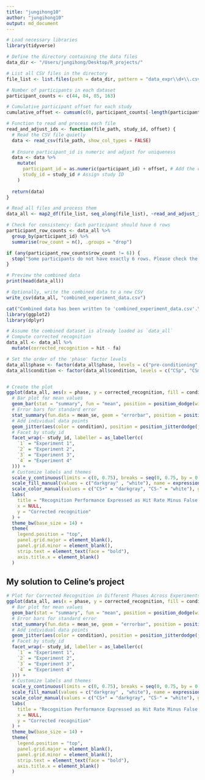 ```yaml
---
title: "jungihong10"
author: "jungihong10"
output: md_document
---
```


```r



# Load necessary libraries
library(tidyverse)

# Define the directory containing the data files
data_dir <- "/Users/jungihong/Desktop/R_projects/"

# List all CSV files in the directory
file_list <- list.files(path = data_dir, pattern = "data_expr\\d+\\.csv", full.names = TRUE)

# Number of participants in each dataset
participant_counts <- c(44, 84, 85, 163)

# Cumulative participant offset for each study
cumulative_offset <- cumsum(c(0, participant_counts[-length(participant_counts)]))

# Function to read and process each file
read_and_adjust_ids <- function(file_path, study_id, offset) {
  # Read the CSV file quietly
  data <- read_csv(file_path, show_col_types = FALSE)
  
  # Ensure participant_id is numeric and adjust for uniqueness
  data <- data %>%
    mutate(
      participant_id = as.numeric(participant_id) + offset, # Add the cumulative offset
      study_id = study_id # Assign study ID
    )
  
  return(data)
}

# Read all files and process them
data_all <- map2_df(file_list, seq_along(file_list), ~read_and_adjust_ids(.x, .y, cumulative_offset[.y]))

# Check for consistency: Each participant should have 6 rows
participant_row_counts <- data_all %>%
  group_by(participant_id) %>%
  summarise(row_count = n(), .groups = "drop")

if (any(participant_row_counts$row_count != 6)) {
  stop("Some participants do not have exactly 6 rows. Please check the data.")
}

# Preview the combined data
print(head(data_all))

# Optionally, write the combined data to a new CSV
write_csv(data_all, "combined_experiment_data.csv")

cat("Combined data has been written to 'combined_experiment_data.csv'.\n")
library(ggplot2)
library(dplyr)

# Assume the combined dataset is already loaded as `data_all`
# Compute corrected recognition
data_all <- data_all %>%
  mutate(corrected_recognition = hit - fa)

# Set the order of the 'phase' factor levels
data_all$phase <- factor(data_all$phase, levels = c("pre-conditioning", "conditioning", "post-conditioning"))
data_all$condition <- factor(data_all$condition, levels = c("CSp", "CSm"))


# Create the plot
ggplot(data_all, aes(x = phase, y = corrected_recognition, fill = condition)) +
  # Bar plot for mean values
  geom_bar(stat = "summary", fun = "mean", position = position_dodge(width = 0.9), color = "black") +
  # Error bars for standard error
  stat_summary(fun.data = mean_se, geom = "errorbar", position = position_dodge(width = 0.9), width = 0.2) +
  # Add individual data points
  geom_jitter(aes(color = condition), position = position_jitterdodge(jitter.width = 0.2, dodge.width = 0.9), alpha = 0.5) +
  # Facet by study_id
  facet_wrap(~ study_id, labeller = as_labeller(c(
    `1` = "Experiment 1",
    `2` = "Experiment 2",
    `3` = "Experiment 3",
    `4` = "Experiment 4"
  ))) +
  # Customize labels and themes
  scale_y_continuous(limits = c(0, 0.75), breaks = seq(0, 0.75, by = 0.25)) +
  scale_fill_manual(values = c("darkgray" , "white"), name = expression("Condition: " ~ CS^"+" ~ " and " ~ CS^"-")) +
  scale_color_manual(values = c("CS+" = "darkgray", "CS-" = "white"), guide = "none") + # Swap grey and white for conditions
  labs(
    title = "Recognition Performance Expressed as Hit Rate Minus False Alarm Rate in Experiments 1-4",
    x = NULL,
    y = "Corrected recognition"
  ) +
  theme_bw(base_size = 14) +
  theme(
    legend.position = "top",
    panel.grid.major = element_blank(),
    panel.grid.minor = element_blank(),
    strip.text = element_text(face = "bold"),
    axis.title.x = element_blank()
  )


```

## My solution to Celine's project

```r
# Plot for Corrected Recognition in Different Phases Across Experiments
ggplot(data_all, aes(x = phase, y = corrected_recognition, fill = condition)) +
  # Bar plot for mean values
  geom_bar(stat = "summary", fun = "mean", position = position_dodge(width = 0.9), color = "black") +
  # Error bars for standard error
  stat_summary(fun.data = mean_se, geom = "errorbar", position = position_dodge(width = 0.9), width = 0.2) +
  # Add individual data points
  geom_jitter(aes(color = condition), position = position_jitterdodge(jitter.width = 0.2, dodge.width = 0.9), alpha = 0.5) +
  # Facet by study_id
  facet_wrap(~ study_id, labeller = as_labeller(c(
    `1` = "Experiment 1",
    `2` = "Experiment 2",
    `3` = "Experiment 3",
    `4` = "Experiment 4"
  ))) +
  # Customize labels and themes
  scale_y_continuous(limits = c(0, 0.75), breaks = seq(0, 0.75, by = 0.25)) +
  scale_fill_manual(values = c("darkgray" , "white"), name = expression("Condition: " ~ CS^"+" ~ " and " ~ CS^"-")) +
  scale_color_manual(values = c("CS+" = "darkgray", "CS-" = "white"), guide = "none") + # Swap grey and white for conditions
  labs(
    title = "Recognition Performance Expressed as Hit Rate Minus False Alarm Rate in Experiments 1-4",
    x = NULL,
    y = "Corrected recognition"
  ) +
  theme_bw(base_size = 14) +
  theme(
    legend.position = "top",
    panel.grid.major = element_blank(),
    panel.grid.minor = element_blank(),
    strip.text = element_text(face = "bold"),
    axis.title.x = element_blank()
  )

```
